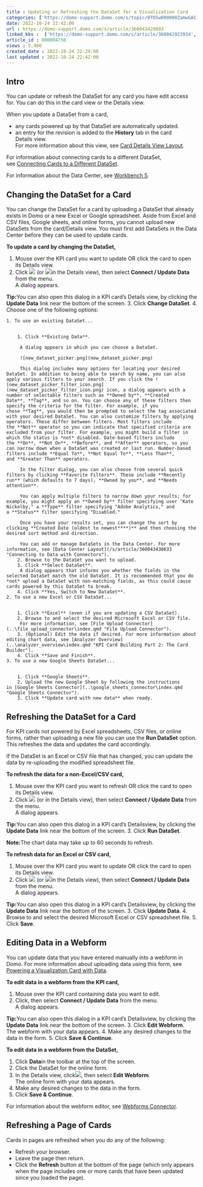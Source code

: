 ```yaml
---
title : Updating or Refreshing the DataSet for a Visualization Card
categories: ['https://domo-support.domo.com/s/topic/0TO5w000000ZamwGAC']
date: 2022-10-24 22:42:00
url : https://domo-support.domo.com/s/article/360043429893
linked_kbs :  ['https://domo-support.domo.com/s/article/360042923934', 'https://domo-support.domo.com/s/article/360043429893', 'https://domo-support.domo.com/s/article/360043429913', 'https://domo-support.domo.com/s/article/360043430653', 'https://domo-support.domo.com/s/article/360043429953', 'https://domo-support.domo.com/s/article/360043436813', 'https://domo-support.domo.com/s/article/360043429933', 'https://domo-support.domo.com/s/article/360043436633', 'https://domo-support.domo.com/s/article/360043429693', 'https://domo-support.domo.com/s/article/360042925494', 'https://domo-support.domo.com/s/article/360043436573', 'https://domo-support.domo.com/s/article/360043430633', 'https://domo-support.domo.com/s/article/360042932554', 'https://domo-support.domo.com/s/article/360043429873', 'https://domo-support.domo.com/s/article/360043428673', 'https://domo-support.domo.com/s/topic/0TO5w000000ZamwGAC', 'https://domo-support.domo.com/s/knowledge-base']
article_id : 000004756
views : 5,400
created_date : 2022-10-24 22:29:00
last updated : 2022-10-24 22:42:00
---
```




Intro
-----


You can update or refresh the DataSet for any card you have edit access for. You can do this in the card view or the Details view.


When you update a DataSet from a card,



* any cards powered up by that DataSet are automatically updated.
* an entry for the revision is added to the **History** tab in the card Details view.  
 For more information about this view, see [Card Details View Layout](..\card_details_view_layout\index.qmd "Card Details View Layout").


For information about connecting cards to a different DataSet, see [Connecting Cards to a Different DataSet](..\connecting_cards_to_a_different_dataset\index.qmd "Connecting Cards to a Different DataSet").


For information about the Data Center, see [Workbench 5](..\workbench_5_overview\index.qmd "Data Center Layout").


Changing the DataSet for a Card
-------------------------------


You can change the DataSet for a card by uploading a DataSet that already exists in Domo or a new Excel or Google spreadsheet. Aside from Excel and CSV files, Google sheets, and online forms, you cannot upload new DataSets from the card/Details view. You must first add DataSets in the Data Center before they can be used to update cards.


**To update a card by changing the DataSet,**


1. Mouse over the KPI card you want to update OR click the card to open its Details view.
2. Click ![](0.png) (or ![](1.png)in the Details view), then select **Connect / Update Data** from the menu.  
 A dialog appears.


**Tip:**You can also open this dialog in a KPI card's Details view, by clicking the **Update Data** link near the bottom of the screen.
3. Click **Change DataSet**.
4. Choose one of the following options:


	1. To use an existing DataSet...
	
	
		1. Click **Existing Data**.  
		   
		 A dialog appears in which you can choose a DataSet.  
		   
		 ![new_dataset_picker.png](new_dataset_picker.png)  
		   
		 This dialog includes many options for locating your desired DataSet. In addition to being able to search by name, you can also apply various filters to your search. If you click the ![new_dataset_picker_filter_icon.png](new_dataset_picker_filter_icon.png) icon, a dialog appears with a number of selectable filters such as **Owned by**, **Created Date**, **Tag**, and so on. You can choose any of these filters then specify the criteria for the filter. For example, if you chose **Tag**, you would then be prompted to select the tag associated with your desired DataSet. You can also customize filters by applying operators. These differ between filters. Most filters include the **Not** operator so you can indicate that specified criteria are excluded from your filter. For example, you might build a filter in which the status is *not* disabled. Date-based filters include the **On**, **Not On**, **Before**, and **After** operators, so you can narrow down when a DataSet was created or last run. Number-based filters include **Equal To**, **Not Equal To**, **Less Than**, and **Greater Than** operators.   
		   
		 In the filter dialog, you can also choose from several quick filters by clicking **Favorite Filters**. These include **Recently run** (which defaults to 7 days), **Owned by you**, and **Needs attention**.     
		   
		 You can apply multiple filters to narrow down your results; for example, you might apply an **Owned by** filter specifying user "Kate Nickelby," a **Type** filter specifying "Adobe Analytics," and a **Status** filter specifying "Disabled."  
		   
		 Once you have your results set, you can change the sort by clicking **Created Date (oldest to newest****)** and then choosing the desired sort method and direction.     
		   
		 You can add or manage DataSets in the Data Center. For more information, see [Data Center Layout](/s/article/360043430633 "Connecting to Data with Connectors").
		2. Browse to the DataSet you want to upload.
		3. Click **Select DataSet**.  
		 A dialog appears that informs you whether the fields in the selected DataSet match the old DataSet. It is recommended that you do *not* upload a DataSet with non-matching fields, as this could cause cards powered by this DataSet to break.
		4. Click **Yes, Switch to New DataSet**.
	2. To use a new Excel or CSV DataSet...
	
	
		1. Click **Excel** (even if you are updating a CSV DataSet).
		2. Browse to and select the desired Microsoft Excel or CSV file.  
		 For more information, see [File Upload Connector](..\file_upload_connector\index.qmd "File Upload Connector").
		3. (Optional) Edit the data if desired. For more information about editing chart data, see [Analyzer Overview](..\analyzer_overview\index.qmd "KPI Card Building Part 2: The Card Builder").
		4. Click **Save and Finish**.
	3. To use a new Google Sheets DataSet...
	
	
		1. Click **Google Sheets**.
		2. Upload the new Google Sheet by following the instructions in [Google Sheets Connector](..\google_sheets_connector\index.qmd "Google Sheets Connector").
		3. Click **Update card with new data** when ready.


Refreshing the DataSet for a Card
---------------------------------


For KPI cards not powered by Excel spreadsheets, CSV files, or online forms, rather than uploading a new file you can use the **Run DataSet** option. This refreshes the data and updates the card accordingly.


If the DataSet is an Excel or CSV file that has changed, you can update the data by re-uploading the modified spreadsheet file.


**To refresh the data for a non-Excel/CSV card,**


1. Mouse over the KPI card you want to refresh OR click the card to open its Details view.
2. Click ![](0.png) (or in the Details view), then select **Connect / Update Data** from the menu.  
 A dialog appears.


**Tip:**You can also open this dialog in a KPI card's Detailsview, by clicking the **Update Data** link near the bottom of the screen.
3. Click **Run DataSet**.


**Note:**The chart data may take up to 60 seconds to refresh.
  
 ​**To refresh data for an Excel or CSV card,**


1. Mouse over the KPI card you want to update OR click the card to open its Details view.
2. Click ![](0.png) (or ![](1.png)in the Details view), then select **Connect / Update Data** from the menu.  
 A dialog appears.


**Tip:**You can also open this dialog in a KPI card's Detailsview, by clicking the **Update Data** link near the bottom of the screen.
3. Click **Update Data**.
4. Browse to and select the desired Microsoft Excel or CSV spreadsheet file.
5. Click **Save**.


Editing Data in a Webform
-------------------------


You can update data that you have entered manually into a webform in Domo. For more information about uploading data using this form, see [Powering a Visualization Card with Data](..\powering_a_visualization_card_with_data\index.qmd "Powering a KPI Card with Data").


**To edit data in a webform from the KPI card,**


1. Mouse over the KPI card containing data you want to edit.
2. Click, then select **Connect / Update Data** from the menu.  
 A dialog appears.


**Tip:**You can also open this dialog in a KPI card's Detailsview, by clicking the **Update Data** link near the bottom of the screen.
3. Click **Edit Webform**.  
 The webform with your data appears.
4. Make any desired changes to the data in the form.
5. Click **Save & Continue**.


**To edit data in a webform from the DataSet,**


1. Click **Data**in the toolbar at the top of the screen.
2. Click the DataSet for the online form.
3. In the Details view, click![](0.png), then select **Edit Webform**.  
 The online form with your data appears.
4. Make any desired changes to the data in the form.
5. Click **Save & Continue**.


For information about the webform editor, see [Webforms Connector](..\webforms_connector\index.qmd "Webforms Connector").


Refreshing a Page of Cards
--------------------------


Cards in pages are refreshed when you do any of the following:



* Refresh your browser.
* Leave the page then return.
* Click the **Refresh** button at the bottom of the page (which only appears when the page includes one or more cards that have been updated since you loaded the page).